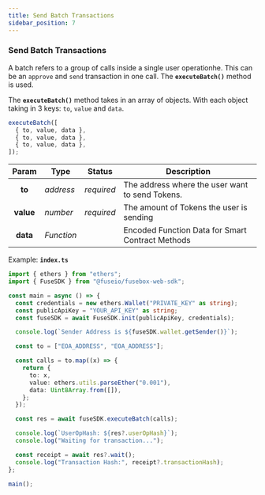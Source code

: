 ```yaml
---
title: Send Batch Transactions
sidebar_position: 7
---
```


### Send Batch Transactions

A batch refers to a group of calls inside a single user operationhe. This can be an `approve` and `send` transaction in one call. The **`executeBatch()`** method is used.

The **`executeBatch()`** method takes in an array of objects. With each object taking in 3 keys: `to`, `value` and `data`.

```javascript
executeBatch([
  { to, value, data },
  { to, value, data },
  { to, value, data },
]);
```

|   Param   | Type       | Status     | Description                                      |
| :-------: | ---------- | ---------- | ------------------------------------------------ |
|  **to**   | _address_  | _required_ | The address where the user want to send Tokens.  |
| **value** | _number_   | _required_ | The amount of Tokens the user is sending         |
| **data**  | _Function_ |            | Encoded Function Data for Smart Contract Methods |

Example: **`index.ts`**

```typescript
import { ethers } from "ethers";
import { FuseSDK } from "@fuseio/fusebox-web-sdk";

const main = async () => {
  const credentials = new ethers.Wallet("PRIVATE_KEY" as string);
  const publicApiKey = "YOUR_API_KEY" as string;
  const fuseSDK = await FuseSDK.init(publicApiKey, credentials);

  console.log(`Sender Address is ${fuseSDK.wallet.getSender()}`);

  const to = ["EOA_ADDRESS", "EOA_ADDRESS"];

  const calls = to.map((x) => {
    return {
      to: x,
      value: ethers.utils.parseEther("0.001"),
      data: Uint8Array.from([]),
    };
  });

  const res = await fuseSDK.executeBatch(calls);

  console.log(`UserOpHash: ${res?.userOpHash}`);
  console.log("Waiting for transaction...");

  const receipt = await res?.wait();
  console.log("Transaction Hash:", receipt?.transactionHash);
};

main();
```
